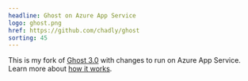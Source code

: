 ```yaml
---
headline: Ghost on Azure App Service
logo: ghost.png
href: https://github.com/chadly/ghost
sorting: 45
---
```


This is my fork of [Ghost 3.0](https://github.com/tryghost/ghost) with changes to run on Azure App Service. Learn more about [how it works](/ghost-on-azure/).

